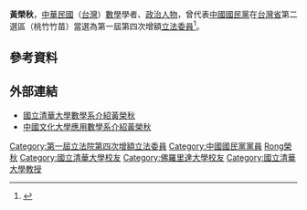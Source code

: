{{Infobox_officeholder
| name = 黃榮秋
| image name =
| width = 
| now = 中華民國（台灣）政治人士 
| period = 
| Sex = 男 
| Native place = 
| date of birth = 
| party = {{Kmt|19px}}
| place of birth = 
| educate = 
*清華大學學士、碩士
*美國佛羅里達大學數學博士
*革命實踐研究院黨務工作研究班第十四期結業
| past = 
*新竹師專講師
*中壢第一士官學校數學教官
*佛羅里達大學數學講師
*中國石油公司企劃處顧問
*新竹縣救國團三研會指導教授
*北知青二十區黨部指導委員、輔導委員
*國立清華大學畢業生聯絡服務室主任
*中華民國斐陶斐榮譽學會清華分會助理幹事
*國立清華大學副教授
*仰德工業研究中心研究員
*第一屆第四次增額立法委員<br><span style="color: blue;">(1984年-1987年)</span>
}}
'''黃榮秋'''，[[中華民國|中華民國]]（[[台灣|台灣]]）[[數學|數學]]學者、[[政治人物|政治人物]]，曾代表[[中國國民黨|中國國民黨]]在[[台灣省|台灣省]]第二選區（桃竹竹苗）當選為第一屆第四次增額[[立法委員|立法委員]]<ref>{{Cite web |url=http://npl.ly.gov.tw/do/www/commissionerInfo?id=245&expireBack=01&expire=01&act=exp&keyword=&orderBy=name&nameOrder=true&eleDisOrder=false |title=立法院國會圖書館 第１屆立法委員個人資料 黃榮秋 |access-date=2008-08-01 |archive-date=2016-03-04 |archive-url=https://web.archive.org/web/20160304091735/http://npl.ly.gov.tw/do/www/commissionerInfo?id=245&expireBack=01&expire=01&act=exp&keyword=&orderBy=name&nameOrder=true&eleDisOrder=false |dead-url=no }}</ref>。

==參考資料==
<div class="references-small">
<references />
</div>

==外部連結==
*[http://www.math.nthu.edu.tw/people/bio.php?PID=26 國立清華大學數學系介紹黃榮秋] {{Wayback|url=http://www.math.nthu.edu.tw/people/bio.php?PID=26 |date=20190904090633 }}
*[http://www.sam.pccu.edu.tw/html/joolma/index.php?option=com_content&task=view&id=112&Itemid=196 中國文化大學應用數學系介紹黃榮秋]{{dead link|date=2018年5月 |bot=InternetArchiveBot |fix-attempted=yes }}

{{TW-poli-bio-stub}}

{{DEFAULTSORT:Huang黃榮秋}}
[[Category:第一屆立法院第四次增額立法委員|Category:第一屆立法院第四次增額立法委員]]
[[Category:中國國民黨黨員|Category:中國國民黨黨員]]
[[Category:黃姓|Rong榮秋]]
[[Category:國立清華大學校友|Category:國立清華大學校友]]
[[Category:佛羅里達大學校友|Category:佛羅里達大學校友]]
[[Category:國立清華大學教授|Category:國立清華大學教授]]